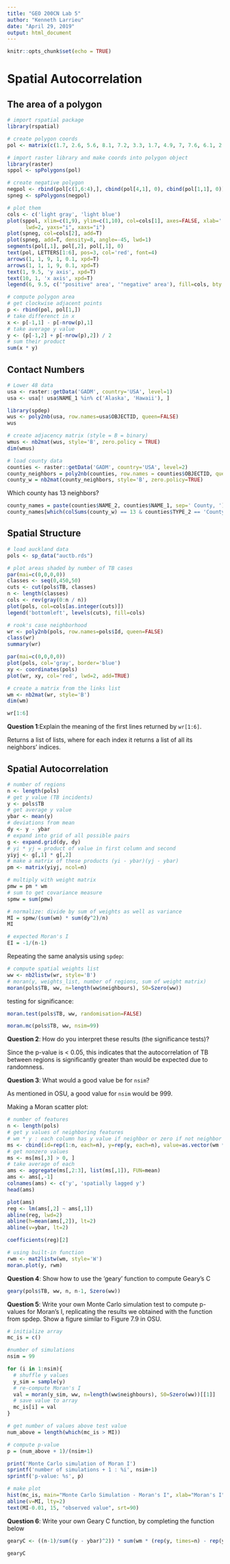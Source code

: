 ```yaml
---
title: "GEO 200CN Lab 5"
author: "Kenneth Larrieu"
date: "April 29, 2019"
output: html_document
---
```


```r
knitr::opts_chunk$set(echo = TRUE)
```

# Spatial Autocorrelation

## The area of a polygon

```r
# import rspatial package
library(rspatial)

# create polygon coords
pol <- matrix(c(1.7, 2.6, 5.6, 8.1, 7.2, 3.3, 1.7, 4.9, 7, 7.6, 6.1, 2.7, 2.7, 4.9), ncol=2)

# import raster library and make coords into polygon object
library(raster)
sppol <- spPolygons(pol)

# create negative polygon
negpol <- rbind(pol[c(1,6:4),], cbind(pol[4,1], 0), cbind(pol[1,1], 0))
spneg <- spPolygons(negpol)

# plot them
cols <- c('light gray', 'light blue')
plot(sppol, xlim=c(1,9), ylim=c(1,10), col=cols[1], axes=FALSE, xlab='', ylab='',
      lwd=2, yaxs="i", xaxs="i")
plot(spneg, col=cols[2], add=T)
plot(spneg, add=T, density=8, angle=-45, lwd=1)
segments(pol[,1], pol[,2], pol[,1], 0)
text(pol, LETTERS[1:6], pos=3, col='red', font=4)
arrows(1, 1, 9, 1, 0.1, xpd=T)
arrows(1, 1, 1, 9, 0.1, xpd=T)
text(1, 9.5, 'y axis', xpd=T)
text(10, 1, 'x axis', xpd=T)
legend(6, 9.5, c('"positive" area', '"negative" area'), fill=cols, bty = "n")
```


```r
# compute polygon area
# get clockwise adjacent points
p <- rbind(pol, pol[1,])
# take differenct in x
x <- p[-1,1] - p[-nrow(p),1]
# take average y value
y <- (p[-1,2] + p[-nrow(p),2]) / 2
# sum their product
sum(x * y)
```


## Contact Numbers

```r
# Lower 48 data
usa <- raster::getData('GADM', country='USA', level=1)
usa <- usa[! usa$NAME_1 %in% c('Alaska', 'Hawaii'), ]

library(spdep)
wus <- poly2nb(usa, row.names=usa$OBJECTID, queen=FALSE)
wus

# create adjacency matrix (style = B = binary)
wmus <- nb2mat(wus, style='B', zero.policy = TRUE)
dim(wmus)
```

```r
# load county data
counties <- raster::getData('GADM', country='USA', level=2)
county_neighbors = poly2nb(counties, row.names = counties$OBJECTID, queen=FALSE)
county_w = nb2mat(county_neighbors, style='B', zero.policy=TRUE)
```

Which county has 13 neighbors?

```r
county_names = paste(counties$NAME_2, counties$NAME_1, sep=' County, ')
county_names[which(colSums(county_w) == 13 & counties$TYPE_2 == 'County')]
```

## Spatial Structure


```r
# load auckland data
pols <- sp_data("auctb.rds")

# plot areas shaded by number of TB cases
par(mai=c(0,0,0,0))
classes <- seq(0,450,50)
cuts <- cut(pols$TB, classes)
n <- length(classes)
cols <- rev(gray(0:n / n))
plot(pols, col=cols[as.integer(cuts)])
legend('bottomleft', levels(cuts), fill=cols)
```

```r
# rook's case neighborhood
wr <- poly2nb(pols, row.names=pols$Id, queen=FALSE)
class(wr)
summary(wr)
```

```r
par(mai=c(0,0,0,0))
plot(pols, col='gray', border='blue')
xy <- coordinates(pols)
plot(wr, xy, col='red', lwd=2, add=TRUE)
```

```r
# create a matrix from the links list
wm <- nb2mat(wr, style='B')
dim(wm)
```

```r
wr[1:6]
```


**Question 1**:Explain the meaning of the first lines returned by `wr[1:6]`.

Returns a list of lists, where for each index it returns a list of all its neighbors' indices.

## Spatial Autocorrelation

```r
# number of regions
n <- length(pols)
# get y value (TB incidents)
y <- pols$TB
# get average y value
ybar <- mean(y)
# deviations from mean
dy <- y - ybar
# expand into grid of all possible pairs
g <- expand.grid(dy, dy)
# yi * yj = product of value in first column and second
yiyj <- g[,1] * g[,2]
# make a matrix of these products (yi - ybar)(yj - ybar)
pm <- matrix(yiyj, ncol=n)

# multiply with weight matrix
pmw = pm * wm
# sum to get covariance measure
spmw = sum(pmw)

# normalize: divide by sum of weights as well as variance
MI = spmw/(sum(wm) * sum(dy^2)/n)
MI
```

```r
# expected Moran's I
EI = -1/(n-1)
```

Repeating the same analysis using `spdep`:

```r
# compute spatial weights list
ww <- nb2listw(wr, style='B')
# moran(y, weights_list, number of regions, sum of weight matrix)
moran(pols$TB, ww, n=length(ww$neighbours), S0=Szero(ww))
```

testing for significance:

```r
moran.test(pols$TB, ww, randomisation=FALSE)
```

```r
moran.mc(pols$TB, ww, nsim=99)
```


**Question 2**: How do you interpret these results (the significance tests)?

Since the p-value is < 0.05, this indicates that the autocorrelation of TB between regions is significantly greater than would be expected due to randomness.

**Question 3**: What would a good value be for ``nsim``?

As mentioned in OSU, a good value for `nsim` would be 999.

Making a Moran scatter plot:

```r
# number of features
n <- length(pols)
# get y values of neighboring features
# wm * y : each column has y value if neighbor or zero if not neighbor
ms <- cbind(id=rep(1:n, each=n), y=rep(y, each=n), value=as.vector(wm * y))
# get nonzero values
ms <- ms[ms[,3] > 0, ]
# take average of each
ams <- aggregate(ms[,2:3], list(ms[,1]), FUN=mean)
ams <- ams[,-1]
colnames(ams) <- c('y', 'spatially lagged y')
head(ams)
```

```r
plot(ams)
reg <- lm(ams[,2] ~ ams[,1])
abline(reg, lwd=2)
abline(h=mean(ams[,2]), lt=2)
abline(v=ybar, lt=2)
```

```r
coefficients(reg)[2]
```

```r
# using built-in function
rwm <- mat2listw(wm, style='W')
moran.plot(y, rwm)
```


**Question 4**: Show how to use the 'geary' function to compute Geary's C

```r
geary(pols$TB, ww, n, n-1, Szero(ww))
```

**Question 5**: Write your own Monte Carlo simulation test to compute p-values for Moran's I, replicating the results we obtained with the function from spdep. Show a figure similar to Figure 7.9 in OSU.

```r
# initialize array
mc_is = c()

#number of simulations
nsim = 99

for (i in 1:nsim){
  # shuffle y values
  y_sim = sample(y)
  # re-compute Moran's I
  val = moran(y_sim, ww, n=length(ww$neighbours), S0=Szero(ww))[[1]]
  # save value to array
  mc_is[i] = val
}

# get number of values above test value
num_above = length(which(mc_is > MI))

# compute p-value
p = (num_above + 1)/(nsim+1)

print('Monte Carlo simulation of Moran I')
sprintf('number of simulations + 1 : %i', nsim+1)
sprintf('p-value: %s', p)
```

```r
# make plot
hist(mc_is, main="Monte Carlo Simulation - Moran's I", xlab="Moran's I", ylab="Frequency", xlim=c(-0.2, 0.3))
abline(v=MI, lty=2)
text(MI-0.01, 15, "observed value", srt=90)
```

**Question 6**: Write your own Geary C function, by completing the function below

```r
gearyC <- ((n-1)/sum((y - ybar)^2)) * sum(wm * (rep(y, times=n) - rep(y, each=n))^2) / (2 * sum(wm))

gearyC
```


